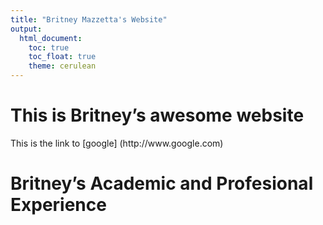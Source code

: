 ```yaml
---
title: "Britney Mazzetta's Website"
output: 
  html_document:
    toc: true
    toc_float: true
    theme: cerulean
---
```


# This is Britney's awesome website

This is the link to [google] (http://www.google.com)

# Britney's Academic and Profesional Experience